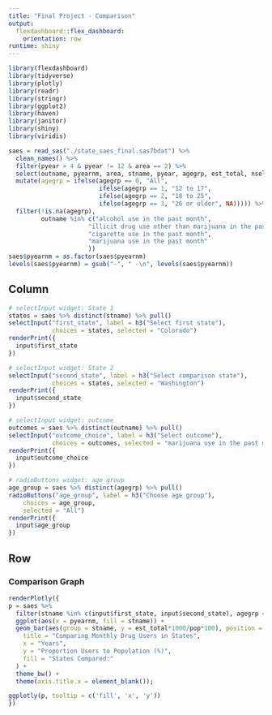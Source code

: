 ```yaml
---
title: "Final Project - Comparison" 
output: 
  flexdashboard::flex_dashboard:
    orientation: row
runtime: shiny
---
```


```r
library(flexdashboard)
library(tidyverse)
library(plotly)
library(readr)
library(stringr)
library(ggplot2)
library(haven)
library(janitor)
library(shiny)
library(viridis)

saes = read_sas("./state_saes_final.sas7bdat") %>%
  clean_names() %>% 
  filter(pyear > 4 & pyear != 12 & area == 2) %>% 
  select(outname, pyearnm, area, stname, pyear, agegrp, est_total, nsel, ncomp, pop) %>% 
  mutate(agegrp = ifelse(agegrp == 0, "All",
                         ifelse(agegrp == 1, "12 to 17",
                         ifelse(agegrp == 2, "18 to 25",
                         ifelse(agegrp == 3, "26 or older", NA))))) %>%
  filter(!is.na(agegrp),
         outname %in% c("alcohol use in the past month", 
                      "illicit drug use other than marijuana in the past month",
                      "cigarette use in the past month",
                      "marijuana use in the past month"
                      ))
saes$pyearnm = as.factor(saes$pyearnm)
levels(saes$pyearnm) = gsub("-", " -\n", levels(saes$pyearnm))
```

Column {.sidebar}
-----------------------------------------------------------------------

```r
# selectInput widget: State 1
states = saes %>% distinct(stname) %>% pull()
selectInput("first_state", label = h3("Select first state"),
            choices = states, selected = "Colorado")
renderPrint({ 
  input$first_state
})

# selectInput widget: State 2
selectInput("second_state", label = h3("Select comparison state"),
            choices = states, selected = "Washington")
renderPrint({ 
  input$second_state
})

# selectInput widget: outcome
outcomes = saes %>% distinct(outname) %>% pull()
selectInput("outcome_choice", label = h3("Select outcome"),
            choices = outcomes, selected = "marijuana use in the past month")
renderPrint({ 
  input$outcome_choice
})

# radioButtons widget: age group
age_group = saes %>% distinct(agegrp) %>% pull()
radioButtons("age_group", label = h3("Choose age group"),
    choices = age_group, 
    selected = "All")
renderPrint({ 
  input$age_group
})


```


Row
-----------------------------------------------------------------------

### Comparison Graph

```r

renderPlotly({
p = saes %>%
  filter(stname %in% c(input$first_state, input$second_state), agegrp == input$age_group, outname == input$outcome_choice) %>%
  ggplot(aes(x = pyearnm, fill = stname)) +
  geom_bar(aes(group = stname, y = est_total*1000/pop*100), position = position_dodge(width=0.6), stat="identity") + labs(
    title = "Comparing Monthly Drug Users in States",
    x = "Years",
    y = "Proportion Users to Population (%)",
    fill = "States Compared:"
  ) + 
  theme_bw() +
  theme(axis.title.x = element_blank());

ggplotly(p, tooltip = c('fill', 'x', 'y'))
})
```

